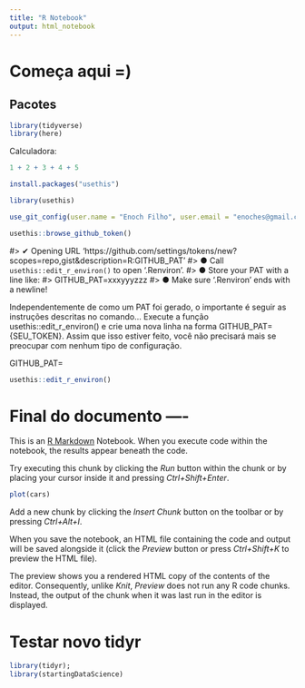 ```yaml
---
title: "R Notebook"
output: html_notebook
---
```


# Começa aqui =)

## Pacotes 

```r
library(tidyverse)
library(here)
```

Calculadora:
```r
1 + 2 + 3 + 4 + 5
```

```r
install.packages("usethis")
```
```r
library(usethis)
```


```r
use_git_config(user.name = "Enoch Filho", user.email = "enoches@gmail.com")
```

```r
usethis::browse_github_token()
```
#> ✔ Opening URL 'https://github.com/settings/tokens/new?scopes=repo,gist&description=R:GITHUB_PAT'
#> ● Call `usethis::edit_r_environ()` to open '.Renviron'.
#> ● Store your PAT with a line like:
#>   GITHUB_PAT=xxxyyyzzz
#> ● Make sure '.Renviron' ends with a newline! 


Independentemente de como um PAT foi gerado, o importante é seguir as instruções descritas no comando...
Execute a função usethis::edit_r_environ() e crie uma nova linha na forma GITHUB_PAT={SEU_TOKEN}. Assim que isso estiver feito, você não precisará mais se preocupar com nenhum tipo de configuração.

GITHUB_PAT=

```r
usethis::edit_r_environ()
```



# Final do documento ----

This is an [R Markdown](http://rmarkdown.rstudio.com) Notebook. When you execute code within the notebook, the results appear beneath the code. 

Try executing this chunk by clicking the *Run* button within the chunk or by placing your cursor inside it and pressing *Ctrl+Shift+Enter*. 

```r
plot(cars)
```

Add a new chunk by clicking the *Insert Chunk* button on the toolbar or by pressing *Ctrl+Alt+I*.

When you save the notebook, an HTML file containing the code and output will be saved alongside it (click the *Preview* button or press *Ctrl+Shift+K* to preview the HTML file).

The preview shows you a rendered HTML copy of the contents of the editor. Consequently, unlike *Knit*, *Preview* does not run any R code chunks. Instead, the output of the chunk when it was last run in the editor is displayed.


# Testar novo tidyr

```r
library(tidyr);
library(startingDataScience)
```

```r

```


